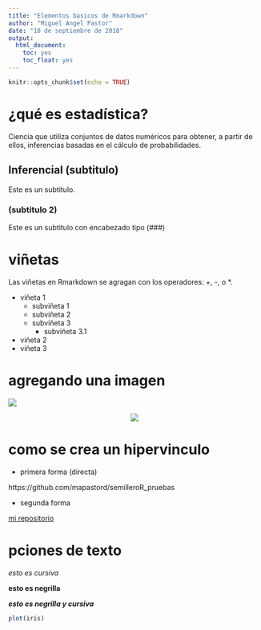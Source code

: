 ```yaml
---
title: "Elementos basicos de Rmarkdown"
author: "Miguel Angel Pastor"
date: "10 de septiembre de 2018"
output:
  html_document:
    toc: yes
    toc_float: yes
---
```


```r
knitr::opts_chunk$set(echo = TRUE)
```

# ¿qué es estadística?

Ciencia que utiliza conjuntos de datos numéricos para obtener, a partir de ellos, inferencias basadas en el cálculo de probabilidades.


## Inferencial (subtitulo)

Este es un subtitulo.

### (subtitulo 2)


Este es un subtitulo con encabezado tipo (###)

# viñetas 

Las viñetas en Rmarkdown se agragan con los operadores: +, -, o *.

  + viñeta 1
      * subviñeta 1
      + subviñeta 2 
      - subviñeta 3
          * subviñeta 3.1
  - viñeta 2
  * viñeta 3
  
# agregando una imagen
  
  ![](nasa.png)
  
  
  <center>
  ![](nasa.png)
  </center>
  
# como se crea un hipervinculo 
  
  + primera forma (directa)
  
  https://github.com/mapastord/semilleroR_pruebas
  
  + segunda forma 
  
  [mi repositorio](https://github.com/mapastord/semilleroR_pruebas)
  
# pciones de texto 
  
  *esto es cursiva*
  
  **esto es negrilla**
  
  ***esto es negrilla y cursiva***
  
  
```r
plot(iris)

```
  
  
  